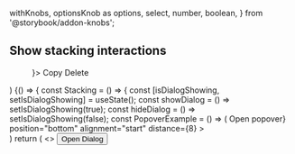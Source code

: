   withKnobs,
  optionsKnob as options,
  select,
  number,
  boolean,
} from '@storybook/addon-knobs';


<Meta title="Examples/Stacking" />

## Show stacking interactions

  <Menu trigger={<Button label="Menu trigger" hasCaret />}>
    <MenuItem>
      Copy
    </MenuItem>
    <MenuItem>
      Delete
    </MenuItem>
  </Menu>
)

<Preview>
  <Story name="Stacking">
    {() => {
      const Stacking = () => {
        const [isDialogShowing, setIsDialogShowing] = useState();
        const showDialog = () => setIsDialogShowing(true);
        const hideDialog = () => setIsDialogShowing(false);
        const PopoverExample = () => (
            <Popover
                trigger={<button>Open popover</button>}
                position="bottom"
                alignment="start"
                distance={8}
            >
                <div className="bgColor--white rounded--all elevation--2 padding--all">
                    <Stacking />
                </div>
            </Popover>
        )
        return (
            <>
            <button onClick={showDialog}>Open Dialog</button>
            <MenuExample />
            <PopoverExample />
            <Dialog
                disableFocusTrap
                isOpen={isDialogShowing}
                content={<Stacking />}
                onDismiss={hideDialog}
            />
            </>
        )
      } 
      const [isFixed, setIsFixed] = useState(true)
      const toggleFixed = () => setIsFixed(!isFixed);
      return (
        <div style={{ position: isFixed ? "fixed" : undefined }}>
          <button onClick={toggleFixed}>Fixed is{isFixed ? 'ON' : 'OFF'}</button>
          <Stacking />
        </div>
      )
    }}
  </Story>
</Preview>